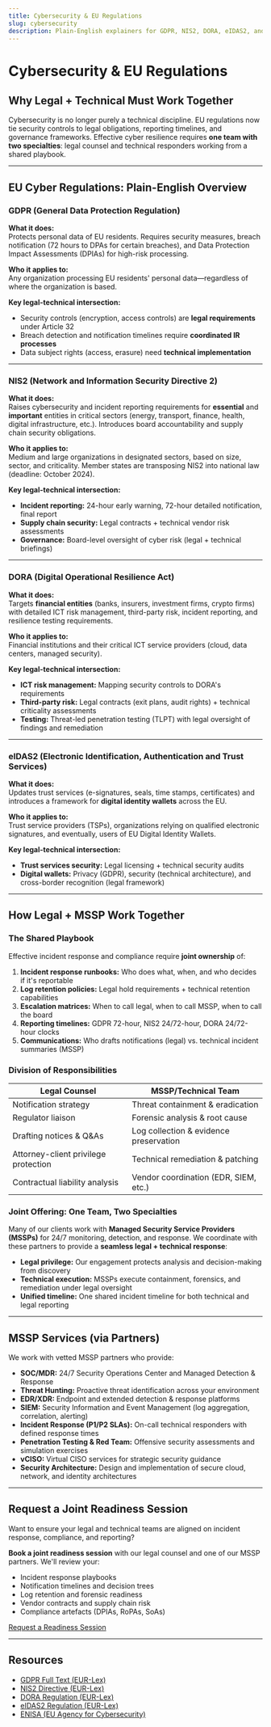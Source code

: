 ```yaml
---
title: Cybersecurity & EU Regulations
slug: cybersecurity
description: Plain-English explainers for GDPR, NIS2, DORA, eIDAS2, and how legal and technical teams work together.
---
```


# Cybersecurity & EU Regulations

## Why Legal + Technical Must Work Together

Cybersecurity is no longer purely a technical discipline. EU regulations now tie security controls to legal obligations, reporting timelines, and governance frameworks. Effective cyber resilience requires **one team with two specialties**: legal counsel and technical responders working from a shared playbook.

---

## EU Cyber Regulations: Plain-English Overview

### GDPR (General Data Protection Regulation)

**What it does:**  
Protects personal data of EU residents. Requires security measures, breach notification (72 hours to DPAs for certain breaches), and Data Protection Impact Assessments (DPIAs) for high-risk processing.

**Who it applies to:**  
Any organization processing EU residents' personal data—regardless of where the organization is based.

**Key legal-technical intersection:**  
- Security controls (encryption, access controls) are **legal requirements** under Article 32
- Breach detection and notification timelines require **coordinated IR processes**
- Data subject rights (access, erasure) need **technical implementation**

---

### NIS2 (Network and Information Security Directive 2)

**What it does:**  
Raises cybersecurity and incident reporting requirements for **essential** and **important** entities in critical sectors (energy, transport, finance, health, digital infrastructure, etc.). Introduces board accountability and supply chain security obligations.

**Who it applies to:**  
Medium and large organizations in designated sectors, based on size, sector, and criticality. Member states are transposing NIS2 into national law (deadline: October 2024).

**Key legal-technical intersection:**  
- **Incident reporting:** 24-hour early warning, 72-hour detailed notification, final report
- **Supply chain security:** Legal contracts + technical vendor risk assessments
- **Governance:** Board-level oversight of cyber risk (legal + technical briefings)

---

### DORA (Digital Operational Resilience Act)

**What it does:**  
Targets **financial entities** (banks, insurers, investment firms, crypto firms) with detailed ICT risk management, third-party risk, incident reporting, and resilience testing requirements.

**Who it applies to:**  
Financial institutions and their critical ICT service providers (cloud, data centers, managed security).

**Key legal-technical intersection:**  
- **ICT risk management:** Mapping security controls to DORA's requirements
- **Third-party risk:** Legal contracts (exit plans, audit rights) + technical criticality assessments
- **Testing:** Threat-led penetration testing (TLPT) with legal oversight of findings and remediation

---

### eIDAS2 (Electronic Identification, Authentication and Trust Services)

**What it does:**  
Updates trust services (e-signatures, seals, time stamps, certificates) and introduces a framework for **digital identity wallets** across the EU.

**Who it applies to:**  
Trust service providers (TSPs), organizations relying on qualified electronic signatures, and eventually, users of EU Digital Identity Wallets.

**Key legal-technical intersection:**  
- **Trust services security:** Legal licensing + technical security audits
- **Digital wallets:** Privacy (GDPR), security (technical architecture), and cross-border recognition (legal framework)

---

## How Legal + MSSP Work Together

### The Shared Playbook

Effective incident response and compliance require **joint ownership** of:

1. **Incident response runbooks:** Who does what, when, and who decides if it's reportable
2. **Log retention policies:** Legal hold requirements + technical retention capabilities
3. **Escalation matrices:** When to call legal, when to call MSSP, when to call the board
4. **Reporting timelines:** GDPR 72-hour, NIS2 24/72-hour, DORA 24/72-hour clocks
5. **Communications:** Who drafts notifications (legal) vs. technical incident summaries (MSSP)

### Division of Responsibilities

| Legal Counsel | MSSP/Technical Team |
|--------------|---------------------|
| Notification strategy | Threat containment & eradication |
| Regulator liaison | Forensic analysis & root cause |
| Drafting notices & Q&As | Log collection & evidence preservation |
| Attorney-client privilege protection | Technical remediation & patching |
| Contractual liability analysis | Vendor coordination (EDR, SIEM, etc.) |

### Joint Offering: One Team, Two Specialties

Many of our clients work with **Managed Security Service Providers (MSSPs)** for 24/7 monitoring, detection, and response. We coordinate with these partners to provide a **seamless legal + technical response**:

- **Legal privilege:** Our engagement protects analysis and decision-making from discovery
- **Technical execution:** MSSPs execute containment, forensics, and remediation under legal oversight
- **Unified timeline:** One shared incident timeline for both technical and legal reporting

---

## MSSP Services (via Partners)

We work with vetted MSSP partners who provide:

- **SOC/MDR:** 24/7 Security Operations Center and Managed Detection & Response
- **Threat Hunting:** Proactive threat identification across your environment
- **EDR/XDR:** Endpoint and extended detection & response platforms
- **SIEM:** Security Information and Event Management (log aggregation, correlation, alerting)
- **Incident Response (P1/P2 SLAs):** On-call technical responders with defined response times
- **Penetration Testing & Red Team:** Offensive security assessments and simulation exercises
- **vCISO:** Virtual CISO services for strategic security guidance
- **Security Architecture:** Design and implementation of secure cloud, network, and identity architectures

---

## Request a Joint Readiness Session

Want to ensure your legal and technical teams are aligned on incident response, compliance, and reporting?

**Book a joint readiness session** with our legal counsel and one of our MSSP partners. We'll review your:

- Incident response playbooks
- Notification timelines and decision trees
- Log retention and forensic readiness
- Vendor contracts and supply chain risk
- Compliance artefacts (DPIAs, RoPAs, SoAs)

[Request a Readiness Session](/contact)

---

## Resources

- [GDPR Full Text (EUR-Lex)](https://eur-lex.europa.eu/eli/reg/2016/679/oj)
- [NIS2 Directive (EUR-Lex)](https://eur-lex.europa.eu/eli/dir/2022/2555/oj)
- [DORA Regulation (EUR-Lex)](https://eur-lex.europa.eu/eli/reg/2022/2554/oj)
- [eIDAS2 Regulation (EUR-Lex)](https://eur-lex.europa.eu/eli/reg/2024/1183/oj)
- [ENISA (EU Agency for Cybersecurity)](https://www.enisa.europa.eu/)

